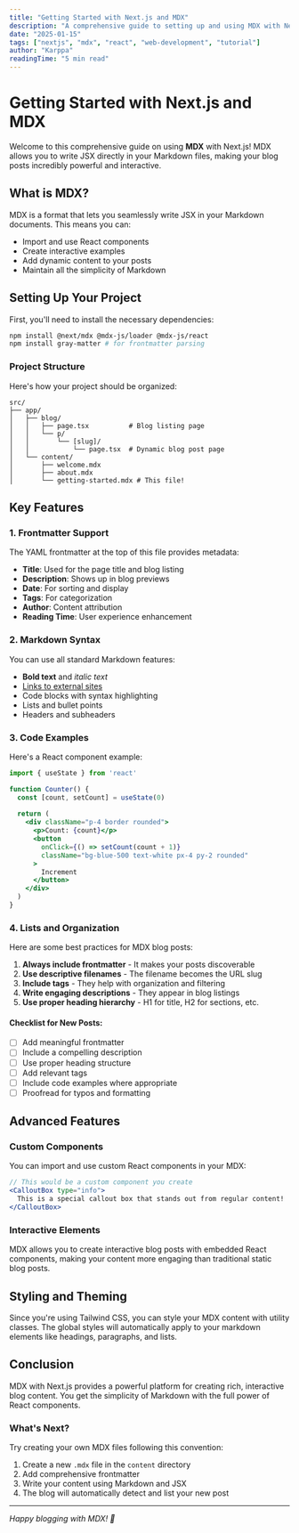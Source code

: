```yaml
---
title: "Getting Started with Next.js and MDX"
description: "A comprehensive guide to setting up and using MDX with Next.js for creating dynamic blog posts with React components."
date: "2025-01-15"
tags: ["nextjs", "mdx", "react", "web-development", "tutorial"]
author: "Karppa"
readingTime: "5 min read"
---
```


# Getting Started with Next.js and MDX

Welcome to this comprehensive guide on using **MDX** with Next.js! MDX allows you to write JSX directly in your Markdown files, making your blog posts incredibly powerful and interactive.

## What is MDX?

MDX is a format that lets you seamlessly write JSX in your Markdown documents. This means you can:

- Import and use React components
- Create interactive examples
- Add dynamic content to your posts
- Maintain all the simplicity of Markdown

## Setting Up Your Project

First, you'll need to install the necessary dependencies:

```bash
npm install @next/mdx @mdx-js/loader @mdx-js/react
npm install gray-matter # for frontmatter parsing
```

### Project Structure

Here's how your project should be organized:

```
src/
├── app/
│   ├── blog/
│   │   ├── page.tsx          # Blog listing page
│   │   └── p/
│   │       └── [slug]/
│   │           └── page.tsx  # Dynamic blog post page
│   └── content/
│       ├── welcome.mdx
│       ├── about.mdx
│       └── getting-started.mdx # This file!
```

## Key Features

### 1. Frontmatter Support

The YAML frontmatter at the top of this file provides metadata:

- **Title**: Used for the page title and blog listing
- **Description**: Shows up in blog previews
- **Date**: For sorting and display
- **Tags**: For categorization
- **Author**: Content attribution
- **Reading Time**: User experience enhancement

### 2. Markdown Syntax

You can use all standard Markdown features:

- **Bold text** and *italic text*
- [Links to external sites](https://nextjs.org)
- Code blocks with syntax highlighting
- Lists and bullet points
- Headers and subheaders

### 3. Code Examples

Here's a React component example:

```jsx
import { useState } from 'react'

function Counter() {
  const [count, setCount] = useState(0)
  
  return (
    <div className="p-4 border rounded">
      <p>Count: {count}</p>
      <button 
        onClick={() => setCount(count + 1)}
        className="bg-blue-500 text-white px-4 py-2 rounded"
      >
        Increment
      </button>
    </div>
  )
}
```

### 4. Lists and Organization

Here are some best practices for MDX blog posts:

1. **Always include frontmatter** - It makes your posts discoverable
2. **Use descriptive filenames** - The filename becomes the URL slug
3. **Include tags** - They help with organization and filtering
4. **Write engaging descriptions** - They appear in blog listings
5. **Use proper heading hierarchy** - H1 for title, H2 for sections, etc.

#### Checklist for New Posts:

- [ ] Add meaningful frontmatter
- [ ] Include a compelling description
- [ ] Use proper heading structure
- [ ] Add relevant tags
- [ ] Include code examples where appropriate
- [ ] Proofread for typos and formatting

## Advanced Features

### Custom Components

You can import and use custom React components in your MDX:

```jsx
// This would be a custom component you create
<CalloutBox type="info">
  This is a special callout box that stands out from regular content!
</CalloutBox>
```

### Interactive Elements

MDX allows you to create interactive blog posts with embedded React components, making your content more engaging than traditional static blog posts.

## Styling and Theming

Since you're using Tailwind CSS, you can style your MDX content with utility classes. The global styles will automatically apply to your markdown elements like headings, paragraphs, and lists.

## Conclusion

MDX with Next.js provides a powerful platform for creating rich, interactive blog content. You get the simplicity of Markdown with the full power of React components.

### What's Next?

Try creating your own MDX files following this convention:

1. Create a new `.mdx` file in the `content` directory
2. Add comprehensive frontmatter
3. Write your content using Markdown and JSX
4. The blog will automatically detect and list your new post

---

*Happy blogging with MDX! 🚀*